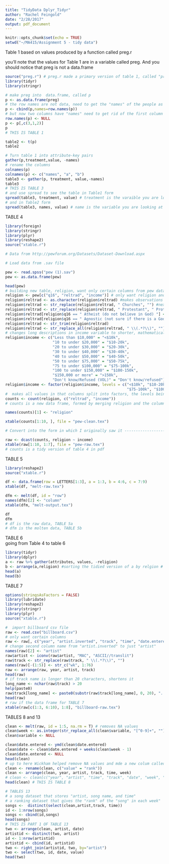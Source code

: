 ```yaml
---
title: "TidyData Dplyr_Tidyr"
author: "Rachel Feingold"
date: "2/28/2017"
output: pdf_document
---
```


```r
knitr::opts_chunk$set(echo = TRUE)
setwd("~/MA415/Assignment 5 - tidy data")
```
Table 1 
based on values produced by a function called preg.r
  
you'll note that the values for Table 1 are in a variable called preg.  And you should notice that preg is not a data.frame
```r

source("preg.r") # preg.r made a primary version of table 1, called "preg" but it's not a data frame, its still a table.
library(tidyr)
library(stringr)

# make preg into  data.frame, called p
p <- as.data.frame(preg)
# the row names are not data, need to get the "names" of the people as a column
p <- cbind(p,names=row.names(p))
# but now two columns have "names" need to get rid of the first column with row names, rearrange data s.t the last column is the first column
row.names(p) <- NULL
p <- p[,c(3,1,2)]
p
# THIS IS TABLE 1 

table2 <- t(p)
table2

# Turn table 1 into attribute-key pairs
gather(p,treatment,value, -names)
# rename the columns
colnames(p)
colnames(p) <- c("names", "a", "b")
table3 <- gather(p, treatment, value,-names)
table3
# THIS IS TABLE 3
# and use spread to see the table in Table1 form
spread(table3, treatment, value) # treatment is the varaible you are looking at (columns)
# and in Table2 form
spread(table3, names, value) # name is the variable you are looking at (columns)
```
TABLE 4
```r
library(foreign)
library(stringr)
library(plyr)
library(reshape2)
source("xtable.r")

# Data from http://pewforum.org/Datasets/Dataset-Download.aspx

# Load data from .sav file 

pew <- read.spss("pew (1).sav")
pew <- as.data.frame(pew)

head(pew)
# building new table, religion, want only certain columns from pew data frame
religion <- pew[c("q16", "reltrad", "income")] # only want religion and income 
religion$reltrad <- as.character(religion$reltrad) #makes observations strings                                  
religion$reltrad <- str_replace(religion$reltrad, " Churches", "") #next few lines is cleaning the responses given
religion$reltrad <- str_replace(religion$reltrad, " Protestant", " Prot")
religion$reltrad[religion$q16 == " Atheist (do not believe in God) "] <- "Atheist"
religion$reltrad[religion$q16 == " Agnostic (not sure if there is a God) "] <- "Agnostic"
religion$reltrad <- str_trim(religion$reltrad)
religion$reltrad <- str_replace_all(religion$reltrad, " \\(.*?\\)", "") #gets rid of all funny characters in people's answer to surveys
# changes long descriptions in income variable to shorter, mathematical expressions
religion$income <- c("Less than $10,000" = "<$10k", 
                     "10 to under $20,000" = "$10-20k", 
                     "20 to under $30,000" = "$20-30k", 
                     "30 to under $40,000" = "$30-40k", 
                     "40 to under $50,000" = "$40-50k", 
                     "50 to under $75,000" = "$50-75k",
                     "75 to under $100,000" = "$75-100k", 
                     "100 to under $150,000" = "$100-150k", 
                     "$150,000 or more" = ">150k", 
                     "Don't know/Refused (VOL)" = "Don't know/refused")[religion$income]
religion$income <- factor(religion$income, levels = c("<$10k", "$10-20k", "$20-30k", "$30-40k", "$40-50k", "$50-75k", 
                                                      "$75-100k", "$100-150k", ">150k", "Don't know/refused"))
#  makes all values in that columns split into factors, the levels being the different tiers of income
counts <- count(religion, c("reltrad", "income"))
# counts is a new data frame, formed by merging religion and the column vectors income and frequency 

names(counts)[1] <- "religion"

xtable(counts[1:10, ], file = "pew-clean.tex")

# Convert into the form in which I originally saw it -------------------------

raw <- dcast(counts, religion ~ income)
xtable(raw[1:10, 1:7], file = "pew-raw.tex")
# counts is a tidy version of table 4 in pdf 
```
TABLE 5
```r
library(reshape2)
source("xtable.r")

df <- data.frame(row = LETTERS[1:3], a = 1:3, b = 4:6, c = 7:9)
xtable(df, "melt-raw.tex")

dfm <- melt(df, id = "row")
names(dfm)[2] <- "column"
xtable(dfm, "melt-output.tex")

df
dfm
# df is the raw data, TABLE 5a
# dfm is the molten data, TABLE 5b
```
TABLE 6  
 going from Table 4 to table 6
```r
library(tidyr)
library(dplyr)
a <- raw %>% gather(attributes, values, -religion) 
b <- arrange(a,religion) #sorting the tidied version of a by relgion # this is TABLE 6
head(a)
head(b)
```
 TABLE 7 
```r
options(stringsAsFactors = FALSE)
library(lubridate)
library(reshape2)
library(stringr)
library(plyr)
source("xtable.r")

#  import billboard csv file 
raw <- read.csv("billboard.csv") 
# only want certain columns
raw <- raw[, c("year", "artist.inverted", "track", "time", "date.entered", "x1st.week", "x2nd.week", "x3rd.week", "x4th.week", "x5th.week", "x6th.week", "x7th.week", "x8th.week", "x9th.week", "x10th.week", "x11th.week", "x12th.week", "x13th.week", "x14th.week", "x15th.week", "x16th.week", "x17th.week", "x18th.week", "x19th.week", "x20th.week", "x21st.week", "x22nd.week", "x23rd.week", "x24th.week", "x25th.week", "x26th.week", "x27th.week", "x28th.week", "x29th.week", "x30th.week", "x31st.week", "x32nd.week", "x33rd.week", "x34th.week", "x35th.week", "x36th.week", "x37th.week", "x38th.week", "x39th.week", "x40th.week", "x41st.week", "x42nd.week", "x43rd.week", "x44th.week", "x45th.week", "x46th.week", "x47th.week", "x48th.week", "x49th.week", "x50th.week", "x51st.week", "x52nd.week", "x53rd.week", "x54th.week", "x55th.week", "x56th.week", "x57th.week", "x58th.week", "x59th.week", "x60th.week", "x61st.week", "x62nd.week", "x63rd.week", "x64th.week", "x65th.week", "x66th.week", "x67th.week", "x68th.week", "x69th.week", "x70th.week", "x71st.week", "x72nd.week", "x73rd.week", "x74th.week", "x75th.week", "x76th.week")]
# change second column name from "artist.inverted" to just "artist"
names(raw)[2] <- "artist"
raw$artist <- iconv(raw$artist, "MAC", "ASCII//translit")
raw$track <- str_replace(raw$track, " \\(.*?\\)", "")
names(raw)[-(1:5)] <- str_c("wk", 1:76)
raw <- arrange(raw, year, artist, track)
head(raw)
# if track name is longer than 20 characters, shortens it
long_name <- nchar(raw$track) > 20
help(paste0)
raw$track[long_name] <- paste0(substr(raw$track[long_name], 0, 20), "...")
head(raw)
# raw if the data frame for TABLE 7
xtable(raw[c(1:3, 6:10), 1:8], "billboard-raw.tex")
```
 TABLES 8 and 13
```r
clean <- melt(raw, id = 1:5, na.rm = T) # removes NA values
clean$week <- as.integer(str_replace_all(clean$variable, "[^0-9]+", ""))
clean$variable <- NULL

clean$date.entered <- ymd(clean$date.entered)
clean$date <- clean$date.entered + weeks(clean$week - 1)
clean$date.entered <- NULL
head(clean)
# up to here Wickham helped remove NA values and mde a new colum called week, was able to remove wk1-wk75 columns
clean <- rename(clean, c("value" = "rank"))
clean <- arrange(clean, year, artist, track, time, week)
# clean <- clean[c("year", "artist", "time", "track", "date", "week", "rank")]
head(clean) # THIS IS TABLE 8

# TABLES 13 
# a song dataset that stores "artist, song name, and time" 
# a ranking dataset that gives the "rank" of the "song" in each week"
songs <-  distinct(select(clean,artist,track, time))
id <- 1:nrow(songs)
songs <- cbind(id,songs)
head(songs)
# THIS IS PART 1 OF TABLE 13
two <- arrange(clean, artist, date)
artistid <- distinct(two, artist)
id <- 1:nrow(artistid)
artistid <- cbind(id, artistid)
two <- right_join(artistid, two, by="artist")
two <- select(two, id, date, value)
head(two)
```
